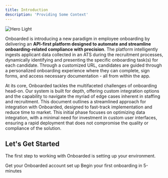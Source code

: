 ```yaml
---
title: Introduction
description: 'Providing Some Context'
---
```


<img
  className="block rounded-lg drop-shadow-lg"
  src="/images/hero-placeholder.webp"
  alt="Hero Light"
/>

Onboarded is introducing a new paradigm in employee onboarding by delivering an **API-first platform designed to automate and streamline onboarding-related compliance with precision**. The platform intelligently ingests applicant data collected in an ATS during the recruitment processes, dynamically identifying and presenting the specific onboarding task(s) for each candidate. Through a customized URL, candidates are guided through a personalized onboarding experience where they can complete, sign forms, and access necessary documentation - all from within the app. 

At its core, Onboarded tackles the multifaceted challenges of onboarding head-on. Our system is built for depth, offering custom integration options and the capability to navigate the myriad of edge cases inherent in staffing and recruitment. This document outlines a streamlined approach for integration with Onboarded, designed to fast-track implementation and reduce time to market. This initial phase focuses on optimizing data integration, with a minimal need for investment in custom user interfaces, ensuring a rapid deployment that does not compromise the quality or compliance of the solution.


## Let's Get Started

The first step to working with Onboarded is setting up your environment.

<CardGroup cols={2}>
  <Card
    title="Environment Setup"
    icon="gear-code"
    href="environment"
  >
    Get your Onboarded account set up
  </Card>
  <Card
    title="Quickstart"
    icon="flag-checkered"
    href="quickstart"
  >
    Begin your first onboarding in 5-minutes
  </Card>
</CardGroup>